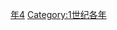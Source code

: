 {{Catnav|頁面分類|历史|歷史時代|年|1世纪各年}}

{{catmore}}
{{Commons category|74}}

[[Category:70年代|年4]]
[[Category:1世纪各年|Category:1世纪各年]]